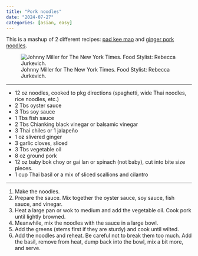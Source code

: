```yaml
---
title: "Pork noodles"
date: "2024-07-27"
categories: [asian, easy]
---
```


This is a mashup of 2 different recipes:
[pad kee mao](https://cooking.nytimes.com/recipes/1023044-pad-kee-mao-drunken-noodles) and 
[ginger pork noodles](https://cooking.nytimes.com/recipes/1016023-spicy-ginger-pork-noodles-with-bok-choy).

![Johnny Miller for The New York Times. Food Stylist: Rebecca Jurkevich.](https://static01.nyt.com/images/2022/03/23/dining/17padthairex3/merlin_203116365_994a1217-d3d5-40d9-b26b-a6718a450b67-threeByTwoMediumAt2X.jpg?width=1280&quality=75&auto=webp)

---

- 12 oz noodles, cooked to pkg directions (spaghetti, wide Thai noodles, rice noodles, etc.)
- 2 Tbs oyster sauce
- 3 Tbs soy sauce
- 1 Tbs fish sauce
- 2 Tbs Chianking black vinegar or balsamic vinegar
- 3 Thai chiles or 1 jalapeño
- 1 oz slivered ginger
- 3 garlic cloves, sliced
- 3 Tbs vegetable oil
- 8 oz ground pork
- 12 oz baby bok choy or gai lan or spinach (not baby), cut into bite size pieces.
- 1 cup Thai basil or a mix of sliced scallions and cilantro

---

1. Make the noodles.
1. Prepare the sauce. Mix together the oyster sauce, soy sauce, fish sauce,
and vinegar.
1. Heat a large pan or wok to medium and add the vegetable oil. Cook pork until
lightly browned.
1. Meanwhile, mix the noodles with the sauce in a large bowl.
1. Add the greens (stems first if they are sturdy) and cook until wilted.
1. Add the noodles and reheat. Be careful not to break them too much. Add the 
basil, remove from heat, dump back into the bowl, mix a bit more, and serve.